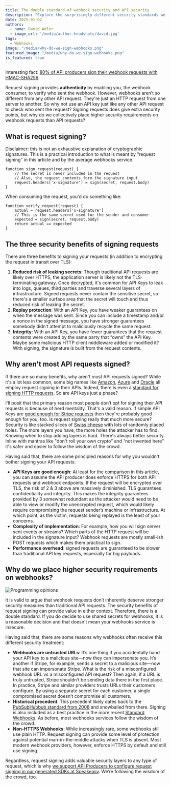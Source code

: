 ```yaml
---
title: The double standard of webhook security and API security
description: "Explore the surprisingly different security standards we apply to webhooks versus traditional API requests."
date: 2025-01-02
authors:
  - name: David Adler
  - image_url: '/media/author-headshots/david.jpg'
tags:
  - Webhooks
image: "/media/why-do-we-sign-webhooks.png"
featured_image: "/media/why-do-we-sign-webhooks.png"
is_featured: true
---
```


Interesting fact: [80% of API producers sign their webhook requests with HMAC-SHA256](https://ngrok.com/blog-post/get-webhooks-secure-it-depends-a-field-guide-to-webhook-security).

Request signing provides **authenticity** by enabling you, the webhook consumer, to verify who sent the webhook. However, webhooks aren’t so different from any other API request. They're just an HTTP request from one server to another. So why not use an API key just like any other API request to check who sent the request? Signing requests does give extra security points, but why do we collectively place higher security requirements on webhook requests than API requests?

## What is request signing?

Disclaimer: this is not an exhaustive explanation of cryptographic signatures. This is a practical introduction to what is meant by “request signing” in this article and by the average webhooks service.

```tsx
function sign_request(request) {
	// The secret is never included in the request
	// Also, the request contents form the signature input
	request.headers['x-signature'] = sign(secret, request.body)
}
```

When consuming the request, you'd do something like:

```tsx
function verify_request(request) {
	actual = request.headers['x-signature']
	// This is the same secret used for the sender and consumer
	expected = sign(secret, request.body)
	return actual == expected
}
```

## The three security benefits of signing requests

There are three benefits to signing your requests (in addition to encrypting the request in transit over TLS):

1. **Reduced risk of leaking secrets**: Though traditional API requests are likely over HTTPS, the application server is likely not the TLS-terminating gateway. Once decrypted, it's common for API Keys to leak into logs, queues, third parties and traverse several layers of infrastructure. Signed requests never contain the sensitive secret, so there's a smaller surface area that the secret will touch and thus reduced risk of leaking the secret.
2. **Replay protection**: With an API Key, you have weaker guarantees on when the message was sent. Since you can include a timestamp and/or a nonce in the signed message, you have stronger guarantees somebody didn't attempt to maliciously recycle the same request.
3. **Integrity**: With an API Key, you have fewer guarantees that the request contents were created by the same party that “owns” the API Key. Maybe some malicious HTTP client middleware added or modified it? With signing, the signature is built from the request contents.

## Why aren't most API requests signed?

If there are so many benefits, why aren't most API requests signed? While it's a lot less common, some big names like [Amazon](https://docs.aws.amazon.com/IAM/latest/UserGuide/reference_sigv.html), [Azure](https://learn.microsoft.com/en-us/azure/azure-app-configuration/rest-api-authentication-hmac) and [Oracle](https://docs.oracle.com/en/cloud/saas/marketing/crowdtwist-develop/Developers/HMACAuthentication.html) all employ request signing in their APIs. Indeed, there is even a [standard for signing HTTP requests](https://datatracker.ietf.org/doc/rfc9421/). So are API keys just a phase?

I'll posit that the primary reason most people don’t opt for signing their API requests is because of herd mentality. That's a valid reason. If simple API Keys are [good enough for Stripe requests](https://docs.stripe.com/keys) then they're probably good enough for you, too. Is request signing really that much more secure? Security is like stacked slices of [Swiss cheese](https://en.wikipedia.org/wiki/Swiss_cheese_model) with lots of randomly placed holes. The more layers you have, the more holes the attacker has to find. Knowing when to stop adding layers is hard. There's always better security. Inline with mantras like "don't roll your own crypto” and “not invented here” it's safer and easier to follow the wisdom of the crowd.

Having said that, there are some principled reasons for why you wouldn't bother signing your API requests:

- **API Keys are good enough**: At least for the comparison in this article, you can assume the API producer does enforce HTTPS for both API requests and webhook endpoints. If the request will be encrypted over TLS, the risk of 2 & 3 above are massively diminished. TLS guarantees confidentiality and integrity. This makes the integrity guarantees provided by 3 somewhat redundant as the attacker would need to be able to view or modify the unencrypted request, which would likely require compromising the request sender’s machine or infrastructure. At which point, as the victim, requests being replayed is the least of your concerns.
- **Complexity of implementation**: For example, how you will sign server sent events or streams? Which parts of the HTTP request will be included in the signature input? Webhook requests are mostly small-ish POST requests which makes them practical to sign.
- **Performance overhead**: signed requests are guaranteed to be slower than traditional API key requests, especially for big payloads.

## Why do we place higher security requirements on webhooks?

<img src="/media/programming-opinions.png" alt="Programming opinions" />

It is valid to argue that webhook requests don’t inherently deserve stronger security measures than traditional API requests. The security benefits of request signing can provide value in either context. Therefore, there is a double standard. If you do decide to use shared secrets for webhooks, it is a reasonable decision and that doesn't mean your webhooks service is insecure.

Having said that, there are some reasons why webhooks often receive this different security treatment:
* **Webhooks are untrusted URLs**: It’s one thing if you accidentally hand your API key to a malicious site—now they can impersonate you. It’s another if Stripe, for example, sends a secret to a malicious site—now that site can impersonate Stripe. What is the risk of a misconfigured webhook URL vs a misconfigured API request? Then again, if a URL is truly untrusted, Stripe shouldn’t be sending data there in the first place. In practice, Stripe and similar providers trusts URLs their customers configure. By using a separate secret for each customer, a single compromised secret doesn’t compromise all customers.
* **Historical precedent**: This precedent likely dates back to the [PubSubHubbub standard from 2008](https://github.com/pubsubhubbub/PubSubHubbub/commit/3aec180d9170afdd816085e6d3d3301fd188c514#diff-99eb0f15a3e4d003ab1cbe7378d330f366134af4d473e79876812fee073d3d0bR140) and snowballed from there. Signing is also included as a best practice in the more recent [Standard Webhooks](https://www.standardwebhooks.com/). As before, most webhooks services follow the wisdom of the crowd.
* **Non-HTTPS Webhooks**: While increasingly rare, some webhooks still use plain HTTP. Request signing can provide some level of protection against potential man-in-the-middle attacks when TLS is absent. Most modern webhook providers, however, enforce HTTPS by default and still use signing.

Regardless, request signing adds valuable security layers to any type of request, which is why [we support API Producers to configure request signing in our generated SDKs at Speakeasy](https://www.speakeasy.com/docs/customize/webhooks). We’re following the wisdom of the crowd, too.
